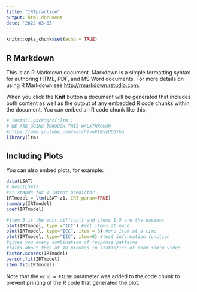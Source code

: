 ---
title: "IRTpractice"
output: html_document
date: '2022-03-05'
---

```{r setup, include=FALSE}
knitr::opts_chunk$set(echo = TRUE)
```

## R Markdown

This is an R Markdown document. Markdown is a simple formatting syntax for authoring HTML, PDF, and MS Word documents. For more details on using R Markdown see <http://rmarkdown.rstudio.com>.

When you click the **Knit** button a document will be generated that includes both content as well as the output of any embedded R code chunks within the document. You can embed an R code chunk like this:

```{r}
# install.packages('ltm')
# WE ARE GOING THROUGH THIS WALKTHROUGH
#https://www.youtube.com/watch?v=VtWsyUCGfhg
library(ltm)

```

## Including Plots

You can also embed plots, for example:

```{r pressure, echo=FALSE}
data(LSAT)
# head(LSAT)
#z1 stands for 1 latent predictor
IRTmodel = ltm(LSAT~z1, IRT.param=TRUE)
summary(IRTmodel)
coef(IRTmodel)


```

```{r}

#item 3 is the most difficult and items 1,5 are the easiest
plot(IRTmodel, type ="ICC") #all items at once
plot(IRTmodel, type="ICC", item = 3) #one item at a time
plot(IRTmodel, type="IIC", item=0) #test information function
#gives you every combination of response patterns
#talks about this at 10 minutes in statistics of doom 30min video
factor.scores(IRTmodel)
person.fit(IRTmodel)
item.fit(IRTmodel)

```

Note that the `echo = FALSE` parameter was added to the code chunk to prevent printing of the R code that generated the plot.
